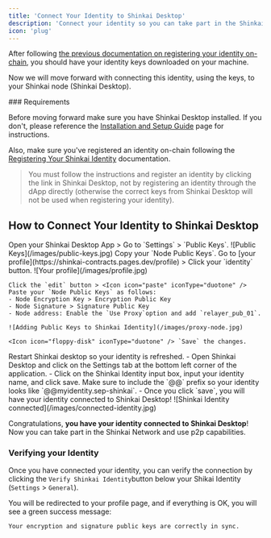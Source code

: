 ```yaml
---
title: 'Connect Your Identity to Shinkai Desktop'
description: 'Connect your identity so you can take part in the Shinkai Network and use p2p capabilities'
icon: 'plug'
---
```


After following [the previous documentation on registering your identity on-chain](/advanced/shinkai-identity), you should have your identity keys downloaded on your machine. 

Now we will move forward with connecting this identity, using the keys, to your Shinkai node (Shinkai Desktop).

<Note>
### Requirements

Before moving forward make sure you have Shinkai Desktop installed. If you don't, please reference the [Installation and Setup Guide](/quickstart) page for instructions.

Also, make sure you've registered an identity on-chain following the [Registering Your Shinkai Identity](/advanced/shinkai-identity) documentation. 

> You must follow the instructions and register an identity by clicking the link in Shinkai Desktop, not by registering an identity through the dApp directly (otherwise the correct keys from Shinkai Desktop will not be used when registering your identity).

</Note>

## How to Connect Your Identity to Shinkai Desktop

<Steps titleSize="h3">
  <Step title="Copy the Keys in your Desktop App">
    Open your Shinkai Desktop App > Go to `Settings` > `Public Keys`.
    ![Public Keys](/images/public-keys.jpg)
    <Icon icon="copy" iconType="duotone" /> Copy your `Node Public Keys`.
  </Step>

  <Step title="Paste the Keys in Your Shinkai Profile">
    Go to [your profile](https://shinkai-contracts.pages.dev/profile) > Click your `identity` button. 
    ![Your profile](/images/profile.jpg)
    
    Click the `edit` button > <Icon icon="paste" iconType="duotone" /> Paste your `Node Public Keys` as follows:
    - Node Encryption Key > Encryption Public Key
    - Node Signature > Signature Public Key
    - Node address: Enable the `Use Proxy`option and add `relayer_pub_01`. 

    ![Adding Public Keys to Shinkai Identity](/images/proxy-node.jpg)

    <Icon icon="floppy-disk" iconType="duotone" /> `Save` the changes. 

  </Step>

  <Step title="Restart your Shinkai Desktop App">
    Restart Shinkai desktop so your identity is refreshed. 
  </Step>

  <Step title="Copy the name of your registered Shinkai Identity">
    - Open Shinkai Desktop and click on the Settings tab at the bottom left corner of the application.
    - Click on the Shinkai Identity input box, input your identity name, and click save. Make sure to include the `@@` prefix so your identity looks like `@@myidentity.sep-shinkai`.
    - Once you click `save`, you will have your identity connected to Shinkai Desktop!
    ![Shinkai Identity connected](/images/connected-identity.jpg)
  </Step>

</Steps>

<Icon icon="hands-clapping" iconType="duotone" /> Congratulations, **you have your identity connected to Shinkai Desktop**! Now you can take part in the Shinkai Network and use p2p capabilities.

### Verifying your Identity

Once you have connected your identity, you can verify the connection by clicking  the `Verify Shinkai Identity`button below your Shikai Identity (`Settings` > `General`).

You will be redirected to your profile page, and if everything is OK, you will see a green success message:

<Icon icon="check" iconType="duotone" />`Your encryption and signature public keys are correctly in sync.`

